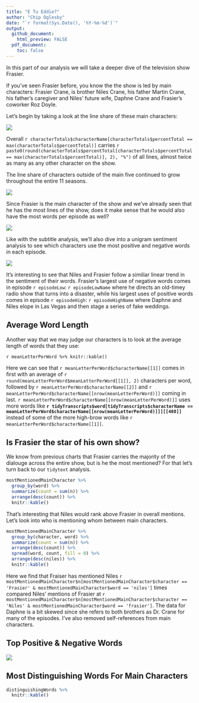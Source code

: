 ```yaml
---
title: "E Tu Eddie?"
author: "Chip Oglesby"
date: "`r format(Sys.Date(), '%Y-%m-%d')`"
output:
  github_document:
    html_preview: FALSE
  pdf_document:
    toc: false
---
```


In this part of our analysis we will take a deeper dive of the 
television show Frasier.

If you've seen Frasier before, you know the the show is led by
main characters: Frasier Crane, is brother Niles Crane, his father
Martin Crane, his father's caregiver and Niles' future wife, Daphne
Crane and Frasier's coworker Roz Doyle.

Let's begin by taking a look at the line share of these main characters:

[![](../images/linesPerMainCharacter.png)](../images/linesPerMainCharacter.png)

Overall `r characterTotals$characterName[characterTotals$percentTotal == max(characterTotals$percentTotal)]` carries `r paste0(round(characterTotals$percentTotal[characterTotals$percentTotal == max(characterTotals$percentTotal)], 2), "%")` of all lines, almost twice
as many as any other character on the show.

The line share of characters outside of the main five continued to grow
throughout the entire 11 seasons.

[![](../images/linesPerCharacterType.png)](../images/linesPerCharacterType.png)


Since Frasier is the main character of the show and we've already seen that
he has the most lines of the show, does it make sense that he would also have
the most words per episode as well?

[![](../images/wordCountPerEpisode.png)](../images/wordCountPerEpisode.png)

Like with the subtitle analysis, we'll also dive into a unigram sentiment analysis to
see which characters use the most positive and negative words in each episode.

[![](../images/sentimentOfMainCharacters.png)](../images/sentimentOfMainCharacters.png)

It's interesting to see that Niles and Frasier follow a similiar linear trend in the
sentiment of their words. Frasier's largest use of negative words comes in episode 
`r episodeLow`: `r episodeLowName` where he directs an old-timey radio show that
turns into a disaster, while his largest uses of positive words comes in episode
`r episodeHigh`: `r episodeHighName` where Daphne and Niles elope in Las Vegas
and then stage a series of fake weddings.

## Average Word Length

Another way that we may judge our characters is to look at the average length
of words that they use:

`r meanLetterPerWord %>% knitr::kable()`

Here we can see that `r meanLetterPerWord$characterName[[1]]` comes in first with an average of `r round(meanLetterPerWord$meanLetterPerWord[[1]], 2)` characters per word, followed by `r meanLetterPerWord$characterName[[2]]` and
`r meanLetterPerWord$characterName[[nrow(meanLetterPerWord)]]` coming in last. `r meanLetterPerWord$characterName[[nrow(meanLetterPerWord)]]` uses more words like
**`r tidyTranscripts$word[tidyTranscripts$characterName == meanLetterPerWord$characterName[[nrow(meanLetterPerWord)]]][[408]]`** instead of some of the more high-brow words like `r meanLetterPerWord$characterName[[1]]`.

## Is Frasier the star of his own show?

We know from previous charts that Frasier carries the majority of the dialouge 
across the entire show, but is he the most mentioned? For that let's turn back
to our `tidytext` analysis.

```r
mostMentionedMainCharacter %>% 
  group_by(word) %>% 
  summarize(count = sum(n)) %>% 
  arrange(desc(count)) %>% 
  knitr::kable()
```

That's interesting that Niles would rank above Frasier in overall mentions.
Let's look into who is mentioning whom between main characters.

```r
mostMentionedMainCharacter %>% 
  group_by(character, word) %>% 
  summarize(count = sum(n)) %>% 
  arrange(desc(count)) %>% 
  spread(word, count, fill = 0) %>% 
  arrange(desc(niles)) %>% 
  knitr::kable()
```

Here we find that Fraiser has mentioned Niles 
`r mostMentionedMainCharacter$n[mostMentionedMainCharacter$character == 'Frasier' & mostMentionedMainCharacter$word == 'niles']` times compared Niles' mentions of Frasier at `r mostMentionedMainCharacter$n[mostMentionedMainCharacter$character == 'Niles' & mostMentionedMainCharacter$word == 'frasier']`. 
The data for Daphne is a bit skewed since she refers to both 
brothers as Dr. Crane for many of the episodes. I've also removed self-references from main characters.

## Top Positive & Negative Words
[![](../images/transcriptSentimentWords.png)](../images/transcriptSentimentWords.png)

## Most Distinguishing Words For Main Characters

```r
distinguishingWords %>% 
  knitr::kable()
```
